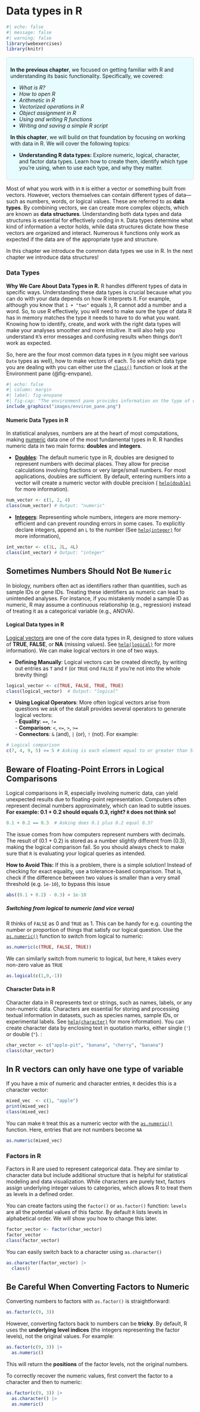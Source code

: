 # Data types in R  

```r
#| echo: false
#| message: false
#| warning: false
library(webexercises)
library(knitr)
```

::: {.goals style="background-color: #e6fcff; padding: 10px; border: 1px solid #ddd; border-radius: 5px;"}
**In the previous chapter**, we focused on getting familiar with R and understanding its basic functionality. Specifically, we covered:

-   *What is R?*\
-   *How to open R*\
-   *Arithmetic in R*\
-   *Vectorized operations in R*\
-   *Object assignment in R*\
-   *Using and writing R functions*\
-   *Writing and saving a simple R script*

**In this chapter**, we will build on that foundation by focusing on working with data in R. We will cover the following topics:

-   **Understanding R data types:** Explore numeric, logical, character, and factor data types. Learn how to create them, identify which type you're using, when to use each type, and why they matter.\
:::

Most of what you work with in `R` is either a vector or something built from vectors. However, vectors themselves can contain different types of data—such as numbers, words, or logical values. These are referred to as **data types**. By combining vectors, we can create more complex objects, which are known as **data structures**. Understanding both data types and data structures is essential for effectively coding in `R`. Data types determine what kind of information a vector holds, while data structures dictate how these vectors are organized and interact. Numerous `R` functions only work as expected if the data are of the appropriate type and structure.

In this chapter we introduce the common data types we use in R. In the next chapter we introduce data structures!

### Data Types

**Why We Care About Data Types in R.** R handles different types of data in specific ways. Understanding these data types is crucial because what you can do with your data depends on how R interprets it. For example, although you know that `1 + "two"` equals `3`, R cannot add a number and a word. So, to use R effectively, you will need to make sure the type of data R has in memory matches the type it needs to have to do what you want. Knowing how to identify, create, and work with the right data types will make your analyses smoother and more intuitive. It will also help you understand `R`'s error messages and confusing results when things don't work as expected.

So, here are the four most common data types in `R` (you might see various `Date` types as well), how to make vectors of each. To see which data type you are dealing with you can either use the [`class()`](https://stat.ethz.ch/R-manual/R-devel/library/base/html/class.html) function or look at the Environment pane (@fig-envpane).

```r
#| echo: false
#| column: margin
#| label: fig-envpane
#| fig-cap: "The environment pane provides information on the type of data in each R object in working memory!"
include_graphics("images/environ_pane.png")
```

#### Numeric Data Types in R

In statistical analyses, numbers are at the heart of most computations, making [numeric](https://stat.ethz.ch/R-manual/R-devel/library/base/html/numeric.html) data one of the most fundamental types in R. R handles numeric data in two main forms: **doubles** and **integers**.

-   [**Doubles**](https://stat.ethz.ch/R-manual/R-devel/library/base/html/double.html): The default numeric type in R, doubles are designed to represent numbers with decimal places. They allow for precise calculations involving fractions or very large/small numbers. For most applications, doubles are sufficient. By default, entering numbers into a vector will create a numeric vector with double precision ( [`help(double)`](https://stat.ethz.ch/R-manual/R-devel/library/base/html/double.html) for more information).

```r
num_vector <- c(1, 2, 4)
class(num_vector) # Output: "numeric"
```

-   [**Integers**](https://stat.ethz.ch/R-manual/R-devel/library/base/html/integer.html): Representing whole numbers, integers are more memory-efficient and can prevent rounding errors in some cases. To explicitly declare integers, append an `L` to the number (See [`help(integer)`](https://stat.ethz.ch/R-manual/R-devel/library/base/html/integer.html) for more information),

```r
int_vector <- c(1L, 2L, 4L)
class(int_vector) # Output: "integer"
```

::: {.callout-warning collapse="true"}
## Sometimes Numbers Should Not Be `Numeric`

In biology, numbers often act as identifiers rather than quantities, such as sample IDs or gene IDs. Treating these identifiers as numeric can lead to unintended analyses. For instance, if you mistakenly model a sample ID as numeric, R may assume a continuous relationship (e.g., regression) instead of treating it as a categorical variable (e.g., ANOVA).
:::

#### Logical Data types in R

[Logical vectors](https://stat.ethz.ch/R-manual/R-devel/library/base/html/logical.html) are one of the core data types in R, designed to store values of **TRUE**, **FALSE**, or **NA** (missing values). See [`help(logical)`](https://stat.ethz.ch/R-manual/R-devel/library/base/html/logical.html) for more information). We can make logical vectors in one of two ways.

-   **Defining Manually**: Logical vectors can be created directly, by writing out entries as `T` and `F` (or `TRUE` ond `FALSE` if you're not into the whole brevity thing)

```r
logical_vector <- c(TRUE, FALSE, TRUE, TRUE) 
class(logical_vector)  # Output: "logical"
```

-   **Using Logical Operators**: More often logical vectors arise from questions we ask of the data[R provides several operators to generate logical vectors: <br> \newline - **Equality**: `==`, `!=` <br> \newline  - **Comparison**: `<`, `<=`, `>`, `>=` <br> \newline  - **Connectors**: `&` (and), `|` (or), `!` (not)]{.column-margin}. For example:

```r
# Logical comparison
c(7, 4, 9, 5) >= 5 # Asking is each element equal to or greater than 5?
```

::: {.callout-warning collapse="true"}
## Beware of Floating-Point Errors in Logical Comparisons

Logical comparisons in R, especially involving numeric data, can yield unexpected results due to floating-point representation. Computers often represent decimal numbers approximately, which can lead to subtle issues. **For example: 0.1 + 0.2 should equals 0.3, right? `R` does not think so!**

```r
0.1 + 0.2 == 0.3  # Asking does 0.1 plus 0.2 equal 0.3?
```

The issue comes from how computers represent numbers with decimals. The result of (0.1 + 0.2) is stored as a number slightly different from (0.3), making the logical comparison fail. So you should always check to make sure that `R` is evaluating your logical queries as intended.

**How to Avoid This:** If this is a problem, there is a simple solution! Instead of checking for exact equality, use a tolerance-based comparison. That is, check if the difference between two values is smaller than a very small threshold (e.g. `1e-10`), to bypass this issue

```r
abs((0.1 + 0.2) - 0.3) < 1e-10
```
:::

##### Switching from logical to numeric (and vice versa) {.unnumbered}

R thinks of `FALSE` as 0 and `TRUE` as 1. This can be handy for e.g. counting the number or proportion of things that satisfy our logical question. Use the [`as.numeric()`](https://stat.ethz.ch/R-manual/R-devel/library/base/html/numeric.html) function to switch from logical to numeric:

```r
as.numeric(c(TRUE, FALSE, TRUE))
```

We can similarly switch from numeric to logical, but here, `R` takes every non-zero value as `TRUE`

```r
as.logical(c(1,0,-1))
```

#### Character Data in R

Character data in R represents text or strings, such as names, labels, or any non-numeric data. Characters are essential for storing and processing textual information in datasets, such as species names, sample IDs, or experimental labels. See [`help(character)`](https://stat.ethz.ch/R-manual/R-devel/library/base/html/character.html) for more information). You can create character data by enclosing text in quotation marks, either single (`'`) or double (`"`). :

```r
char_vector <- c("apple-pit", "banana", "cherry", "banana")
class(char_vector)
```

::: {.callout-warning collapse="true"}
## In R vectors can only have one type of variable

If you have a mix of numeric and character entries, `R` decides this is a character vector:

```r
mixed_vec  <- c(1, "apple") 
print(mixed_vec)
class(mixed_vec)
```

You can make `R` treat this as a numeric vector with the [`as.numeric()`](https://stat.ethz.ch/R-manual/R-devel/library/base/html/numeric.html) function. Here, entries that are not numbers become `NA`

```r
as.numeric(mixed_vec)
```
:::

### Factors in R

Factors in R are used to represent categorical data. They are similar to character data but include additional structure that is helpful for statistical modeling and data visualization. While characters are purely text, factors assign underlying integer values to categories, which allows R to treat them as levels in a defined order.

You can create factors using the `factor()` or `as.factor()` function: [`levels` are all the potential values of this factor. By default `R` lists levels in alphabetical order. We will show you how to change this later.]{.column-margin}

```r
factor_vector <- factor(char_vector)
factor_vector
class(factor_vector)
```

You can easily switch back to a character using `as.character()`

```r
as.character(factor_vector) |>
  class()
```

::: {.callout-warning collapse="true"}
## Be Careful When Converting Factors to Numeric

Converting numbers to factors with `as.factor()` is straightforward:

```r
as.factor(c(9, 3))
```

However, converting factors back to numbers can be **tricky**. By default, R uses the **underlying level indices** (the integers representing the factor levels), not the original values. For example:

```r
as.factor(c(9, 3)) |>
  as.numeric()
```

This will return the **positions** of the factor levels, not the original numbers.

To correctly recover the numeric values, first convert the factor to a character and then to numeric:

```r
as.factor(c(9, 3)) |>
  as.character() |>
  as.numeric()
```
:::
